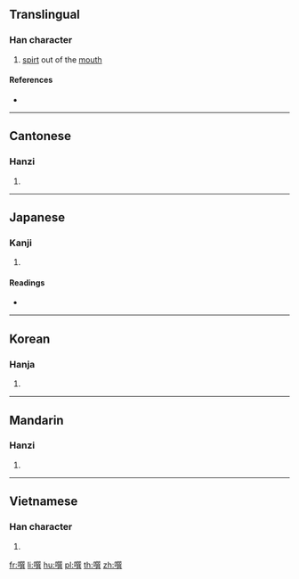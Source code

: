 {{character info/new}}
{{also|潠}}
==Translingual==

===Han character===
{{Han char|rn=30|rad=口|as=12|sn=15|four=67081|canj=RRUC|ids=⿰口巽}}

# [[spirt]] out of the [[mouth]]

====References====
* {{Han ref|kx=0208.040|dkj=04284|dj=0431.010|hdz=10687.110|uh=5640|ud=22080|bh=E541|bd=58689}}

----

==Cantonese==

===Hanzi===
{{yue-hanzi|jyut=[[seon3]]|y=seun3}}

# {{defn|lang=yue|sort=口12}}

----

==Japanese==

===Kanji===
{{ja-kanji|grade=|rs=口12}}

# {{defn|lang=ja|sort=口12}}

====Readings====
* {{ja-readings|on=[[そん]] (son)|kun=}}

----

==Korean==

===Hanja===
{{ko-hanja|hangeul=손|rv=son|mr=son}}

# {{defn|lang=ko|sort=口12}}

----

==Mandarin==

===Hanzi===
{{cmn-hanzi|pin=[[xùn]] ([[xun4]]), [[wù]] ([[wu4]])|wg=hsün<sup>4</sup>, wu<sup>4</sup>}}

# {{defn|lang=cmn|sort=口12}}

----

==Vietnamese==

===Han character===
{{vi-hantu|[[sún]]|rs=口12}}

# {{defn|lang=vi|sort=口12}}

[[fr:噀]]
[[li:噀]]
[[hu:噀]]
[[pl:噀]]
[[th:噀]]
[[zh:噀]]